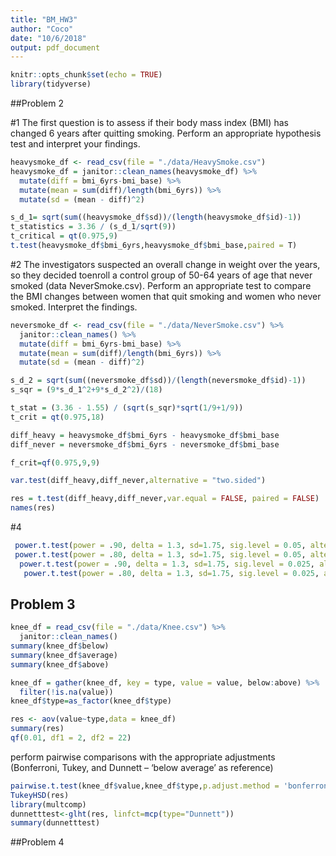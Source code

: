 ```yaml
---
title: "BM_HW3"
author: "Coco"
date: "10/6/2018"
output: pdf_document
---
```


```r
knitr::opts_chunk$set(echo = TRUE)
library(tidyverse)
```

##Problem 2

#1 
The first question is to assess if their body mass index (BMI) has changed 6 years after quitting smoking. Perform an appropriate hypothesis test and interpret your findings.


```r
heavysmoke_df <- read_csv(file = "./data/HeavySmoke.csv") 
heavysmoke_df = janitor::clean_names(heavysmoke_df) %>% 
  mutate(diff = bmi_6yrs-bmi_base) %>% 
  mutate(mean = sum(diff)/length(bmi_6yrs)) %>% 
  mutate(sd = (mean - diff)^2)

s_d_1= sqrt(sum((heavysmoke_df$sd))/(length(heavysmoke_df$id)-1))
t_statistics = 3.36 / (s_d_1/sqrt(9))
t_critical = qt(0.975,9)
t.test(heavysmoke_df$bmi_6yrs,heavysmoke_df$bmi_base,paired = T)
```

#2
The investigators suspected an overall change in weight over the years, so they decided toenroll a control group of 50-64 years of age that never smoked (data NeverSmoke.csv). Perform an appropriate test to compare the BMI changes between women that quit smoking and women who never smoked. Interpret the findings.

```r
neversmoke_df <- read_csv(file = "./data/NeverSmoke.csv") %>% 
  janitor::clean_names() %>% 
  mutate(diff = bmi_6yrs-bmi_base) %>% 
  mutate(mean = sum(diff)/length(bmi_6yrs)) %>% 
  mutate(sd = (mean - diff)^2)

s_d_2 = sqrt(sum((neversmoke_df$sd))/(length(neversmoke_df$id)-1))
s_sqr = (9*s_d_1^2+9*s_d_2^2)/(18)

t_stat = (3.36 - 1.55) / (sqrt(s_sqr)*sqrt(1/9+1/9))
t_crit = qt(0.975,18)

diff_heavy = heavysmoke_df$bmi_6yrs - heavysmoke_df$bmi_base
diff_never = neversmoke_df$bmi_6yrs - neversmoke_df$bmi_base

f_crit=qf(0.975,9,9)

var.test(diff_heavy,diff_never,alternative = "two.sided")

res = t.test(diff_heavy,diff_never,var.equal = FALSE, paired = FALSE)
names(res)
```

#4
```r
 power.t.test(power = .90, delta = 1.3, sd=1.75, sig.level = 0.05, alternative = c("two.sided"))
 power.t.test(power = .80, delta = 1.3, sd=1.75, sig.level = 0.05, alternative = c("two.sided"))
  power.t.test(power = .90, delta = 1.3, sd=1.75, sig.level = 0.025, alternative = c("two.sided"))
   power.t.test(power = .80, delta = 1.3, sd=1.75, sig.level = 0.025, alternative = c("two.sided"))
```

## Problem 3

```r
knee_df = read_csv(file = "./data/Knee.csv") %>% 
  janitor::clean_names()
summary(knee_df$below)
summary(knee_df$average)
summary(knee_df$above)

knee_df = gather(knee_df, key = type, value = value, below:above) %>% 
  filter(!is.na(value)) 
knee_df$type=as_factor(knee_df$type)

res <- aov(value~type,data = knee_df)
summary(res)
qf(0.01, df1 = 2, df2 = 22)
```

perform pairwise comparisons with the appropriate adjustments (Bonferroni, Tukey, and Dunnett – ‘below average’ as reference)
```r
pairwise.t.test(knee_df$value,knee_df$type,p.adjust.method = 'bonferroni')
TukeyHSD(res)
library(multcomp)
dunnetttest<-glht(res, linfct=mcp(type="Dunnett"))
summary(dunnetttest)
```

##Problem 4
```r

```











